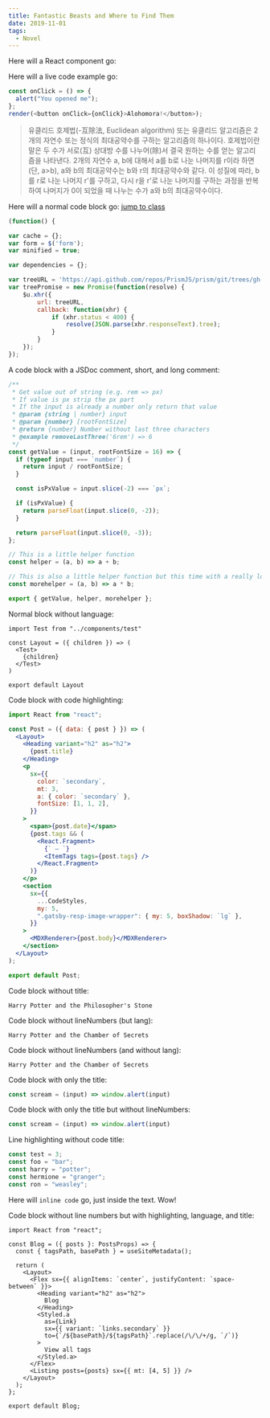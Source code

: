 ```yaml
---
title: Fantastic Beasts and Where to Find Them
date: 2019-11-01
tags:
  - Novel
---
```



Here will a React component go:

<SpotifyPlayer
  uri="spotify:user:bbcamerica:playlist:3w18u69NplCpXVG4fQG726"
  size="large"
  theme="black"
  view="list"
/>

Here will a live code example go:

```js react-live
const onClick = () => {
  alert("You opened me");
};
render(<button onClick={onClick}>Alohomora!</button>);
```

> 유클리드 호제법(-互除法, Euclidean algorithm) 또는 유클리드 알고리즘은 2개의 자연수 또는 정식의 최대공약수를 구하는 알고리즘의 하나이다. 호제법이란 말은 두 수가 서로(互) 상대방 수를 나누어(除)서 결국 원하는 수를 얻는 알고리즘을 나타낸다. 2개의 자연수 a, b에 대해서 a를 b로 나눈 나머지를 r이라 하면(단, a>b), a와 b의 최대공약수는 b와 r의 최대공약수와 같다. 이 성질에 따라, b를 r로 나눈 나머지 r'를 구하고, 다시 r을 r'로 나눈 나머지를 구하는 과정을 반복하여 나머지가 0이 되었을 때 나누는 수가 a와 b의 최대공약수이다.

Here will a normal code block go:
[jump to class](#class)

```js
(function() {

var cache = {};
var form = $('form');
var minified = true;

var dependencies = {};

var treeURL = 'https://api.github.com/repos/PrismJS/prism/git/trees/gh-pages?recursive=1';
var treePromise = new Promise(function(resolve) {
	$u.xhr({
		url: treeURL,
		callback: function(xhr) {
			if (xhr.status < 400) {
				resolve(JSON.parse(xhr.responseText).tree);
			}
		}
	});
});
```

A code block with a JSDoc comment, short, and long comment:

```js
/**
 * Get value out of string (e.g. rem => px)
 * If value is px strip the px part
 * If the input is already a number only return that value
 * @param {string | number} input
 * @param {number} [rootFontSize]
 * @return {number} Number without last three characters
 * @example removeLastThree('6rem') => 6
 */
const getValue = (input, rootFontSize = 16) => {
  if (typeof input === `number`) {
    return input / rootFontSize;
  }

  const isPxValue = input.slice(-2) === `px`;

  if (isPxValue) {
    return parseFloat(input.slice(0, -2));
  }

  return parseFloat(input.slice(0, -3));
};

// This is a little helper function
const helper = (a, b) => a + b;

// This is also a little helper function but this time with a really long one-line comment that should show some more details
const morehelper = (a, b) => a * b;

export { getValue, helper, morehelper };
```

Normal block without language:

```
import Test from "../components/test"

const Layout = ({ children }) => (
  <Test>
    {children}
  </Test>
)

export default Layout
```

Code block with code highlighting:

```jsx:title=src/components/post.jsx {5-7,10}
import React from "react";

const Post = ({ data: { post } }) => (
  <Layout>
    <Heading variant="h2" as="h2">
      {post.title}
    </Heading>
    <p
      sx={{
        color: `secondary`,
        mt: 3,
        a: { color: `secondary` },
        fontSize: [1, 1, 2],
      }}
    >
      <span>{post.date}</span>
      {post.tags && (
        <React.Fragment>
          {` — `}
          <ItemTags tags={post.tags} />
        </React.Fragment>
      )}
    </p>
    <section
      sx={{
        ...CodeStyles,
        my: 5,
        ".gatsby-resp-image-wrapper": { my: 5, boxShadow: `lg` },
      }}
    >
      <MDXRenderer>{post.body}</MDXRenderer>
    </section>
  </Layout>
);

export default Post;
```

Code block without title:

```
Harry Potter and the Philosopher's Stone
```

Code block without lineNumbers (but lang):

```text noLineNumbers
Harry Potter and the Chamber of Secrets
```

Code block without lineNumbers (and without lang):

```noLineNumbers
Harry Potter and the Chamber of Secrets
```

Code block with only the title:

```:title=src/utils/scream.js
const scream = (input) => window.alert(input)
```

Code block with only the title but without lineNumbers:

```:title=src/utils/scream.js noLineNumbers
const scream = (input) => window.alert(input)
```

Line highlighting without code title:

```js {2,4-5}
const test = 3;
const foo = "bar";
const harry = "potter";
const hermione = "granger";
const ron = "weasley";
```

Here will `inline code` go, just inside the text. Wow!

Code block without line numbers but with highlighting, language, and title:

```tsx:title=src/components/blog.tsx {7-9,16} noLineNumbers
import React from "react";

const Blog = ({ posts }: PostsProps) => {
  const { tagsPath, basePath } = useSiteMetadata();

  return (
    <Layout>
      <Flex sx={{ alignItems: `center`, justifyContent: `space-between` }}>
        <Heading variant="h2" as="h2">
          Blog
        </Heading>
        <Styled.a
          as={Link}
          sx={{ variant: `links.secondary` }}
          to={`/${basePath}/${tagsPath}`.replace(/\/\/+/g, `/`)}
        >
          View all tags
        </Styled.a>
      </Flex>
      <Listing posts={posts} sx={{ mt: [4, 5] }} />
    </Layout>
  );
};

export default Blog;
```
